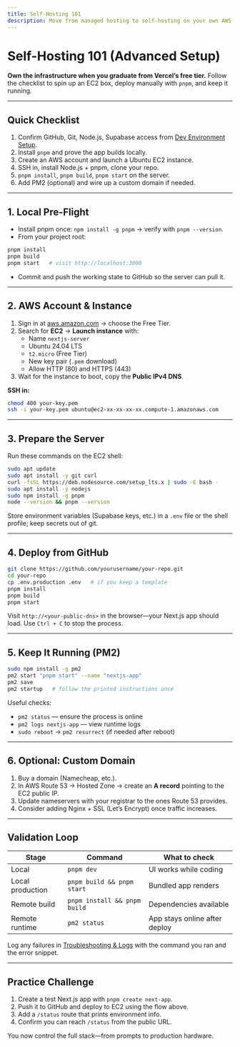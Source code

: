 ```yaml
---
title: Self-Hosting 101
description: Move from managed hosting to self-hosting on your own AWS EC2 instance.
---
```


# Self-Hosting 101 (Advanced Setup)

**Own the infrastructure when you graduate from Vercel’s free tier.** Follow the checklist to spin up an EC2 box, deploy manually with `pnpm`, and keep it running.

---

## Quick Checklist

1. Confirm GitHub, Git, Node.js, Supabase access from [Dev Environment Setup](/dev-environment-setup).
2. Install `pnpm` and prove the app builds locally.
3. Create an AWS account and launch a Ubuntu EC2 instance.
4. SSH in, install Node.js + pnpm, clone your repo.
5. `pnpm install`, `pnpm build`, `pnpm start` on the server.
6. Add PM2 (optional) and wire up a custom domain if needed.

---

## 1. Local Pre-Flight

- Install pnpm once: `npm install -g pnpm` → verify with `pnpm --version`.
- From your project root:

```bash
pnpm install
pnpm build
pnpm start   # visit http://localhost:3000
```

- Commit and push the working state to GitHub so the server can pull it.

---

## 2. AWS Account & Instance

1. Sign in at [aws.amazon.com](https://aws.amazon.com) → choose the Free Tier.
2. Search for **EC2** → **Launch instance** with:
   - Name `nextjs-server`
   - Ubuntu 24.04 LTS
   - `t2.micro` (Free Tier)
   - New key pair (`.pem` download)
   - Allow HTTP (80) and HTTPS (443)
3. Wait for the instance to boot, copy the **Public IPv4 DNS**.

**SSH in:**

```bash
chmod 400 your-key.pem
ssh -i your-key.pem ubuntu@ec2-xx-xx-xx-xx.compute-1.amazonaws.com
```

---

## 3. Prepare the Server

Run these commands on the EC2 shell:

```bash
sudo apt update
sudo apt install -y git curl
curl -fsSL https://deb.nodesource.com/setup_lts.x | sudo -E bash -
sudo apt install -y nodejs
sudo npm install -g pnpm
node --version && pnpm --version
```

Store environment variables (Supabase keys, etc.) in a `.env` file or the shell profile; keep secrets out of git.

---

## 4. Deploy from GitHub

```bash
git clone https://github.com/yourusername/your-repo.git
cd your-repo
cp .env.production .env   # if you keep a template
pnpm install
pnpm build
pnpm start
```

Visit `http://<your-public-dns>` in the browser—your Next.js app should load. Use `Ctrl + C` to stop the process.

---

## 5. Keep It Running (PM2)

```bash
sudo npm install -g pm2
pm2 start "pnpm start" --name "nextjs-app"
pm2 save
pm2 startup   # follow the printed instructions once
```

Useful checks:

- `pm2 status` — ensure the process is online
- `pm2 logs nextjs-app` — view runtime logs
- `sudo reboot` → `pm2 resurrect` (if needed after reboot)

---

## 6. Optional: Custom Domain

1. Buy a domain (Namecheap, etc.).
2. In AWS Route 53 → Hosted Zone → create an **A record** pointing to the EC2 public IP.
3. Update nameservers with your registrar to the ones Route 53 provides.
4. Consider adding Nginx + SSL (Let’s Encrypt) once traffic increases.

---

## Validation Loop

| Stage | Command | What to check |
| --- | --- | --- |
| Local | `pnpm dev` | UI works while coding |
| Local production | `pnpm build && pnpm start` | Bundled app renders |
| Remote build | `pnpm install && pnpm build` | Dependencies available |
| Remote runtime | `pm2 status` | App stays online after deploy |

Log any failures in [Troubleshooting & Logs](/troubleshooting) with the command you ran and the error snippet.

---

## Practice Challenge

1. Create a test Next.js app with `pnpm create next-app`.
2. Push it to GitHub and deploy to EC2 using the flow above.
3. Add a `/status` route that prints environment info.
4. Confirm you can reach `/status` from the public URL.

You now control the full stack—from prompts to production hardware.
